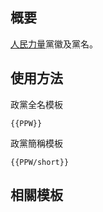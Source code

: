 {{NoteTA/MediaWiki}}{{Documentation subpage}}<!-- 在本行下編輯模板說明 -->

== 概要 ==
[[人民力量]]黨徽及黨名。

== 使用方法 ==
;政黨全名模板
 <pre>{{PPW}}</pre>

;政黨簡稱模板
 <pre>{{PPW/short}}</pre>

== 相關模板 ==
{{香港政黨模板}}